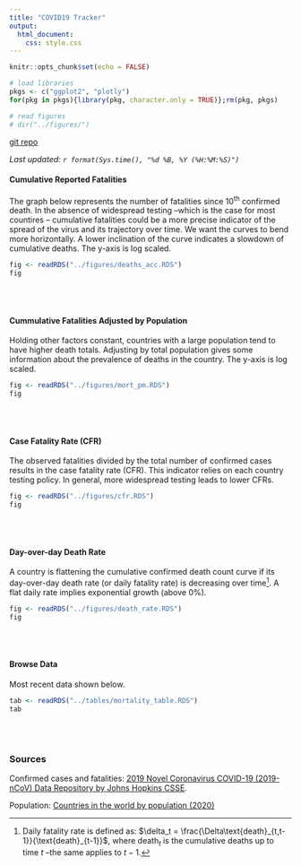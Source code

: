 ```yaml
---
title: "COVID19 Tracker"
output: 
  html_document:
    css: style.css
---
```


```r
knitr::opts_chunk$set(echo = FALSE)

# load libraries
pkgs <- c("ggplot2", "plotly")
for(pkg in pkgs){library(pkg, character.only = TRUE)};rm(pkg, pkgs)

# read figures
# dir("../figures/")
```

[git repo](https://github.com/jdemello/covid19_tracker)

_Last updated: `r format(Sys.time(), "%d %B, %Y (%H:%M:%S)")`_

#### Cumulative Reported Fatalities

The graph below represents the number of fatalities since 10<sup>th</sup> confirmed death. In the absence of widespread testing --which is the case for most countires -- cumulative fatalities could be a more precise indicator of the spread of the virus and its trajectory over time. We want the curves to bend more horizontally. A lower inclination of the curve indicates a slowdown of cumulative deaths. The y-axis is log scaled.

```r
fig <- readRDS("../figures/deaths_acc.RDS")
fig
```

<br>
<br>

#### Cummulative Fatalities Adjusted by Population

Holding other factors constant, countries with a large population tend to have higher death totals. Adjusting by total population gives some information about the prevalence of deaths in the country. The y-axis is log scaled.

```r
fig <- readRDS("../figures/mort_pm.RDS")
fig
```

<br>
<br>

#### Case Fatality Rate (CFR)

The observed fatalities divided by the total number of confirmed cases results in the case fatality rate (CFR). This indicator relies on each country testing policy. In general, more widespread testing leads to lower CFRs. 

```r
fig <- readRDS("../figures/cfr.RDS")
fig
```

<br>
<br>

#### Day-over-day Death Rate

A country is flattening the cumulative confirmed death count curve if its day-over-day death rate (or daily fatality rate) is decreasing over time[^1]. A flat daily rate implies exponential growth (above 0%).

```r
fig <- readRDS("../figures/death_rate.RDS")
fig
```

<br>
<br>

#### Browse Data

Most recent data shown below.

```r
tab <- readRDS("../tables/mortality_table.RDS")
tab
```

<br>
<br>

### Sources

Confirmed cases and fatalities: [2019 Novel Coronavirus COVID-19 (2019-nCoV) Data Repository by Johns Hopkins CSSE](https://github.com/CSSEGISandData/COVID-19).

Population: [Countries in the world by population (2020)](https://www.worldometers.info/world-population/population-by-country/)

[^1]: Daily fatality rate is defined as: $\delta_t = \frac{\Delta\text{death}_{t,t-1}}{\text{death}_{t-1}}$, where $\text{death}_t$ is the cumulative deaths up to time $t$ --the same applies to $t-1$.
